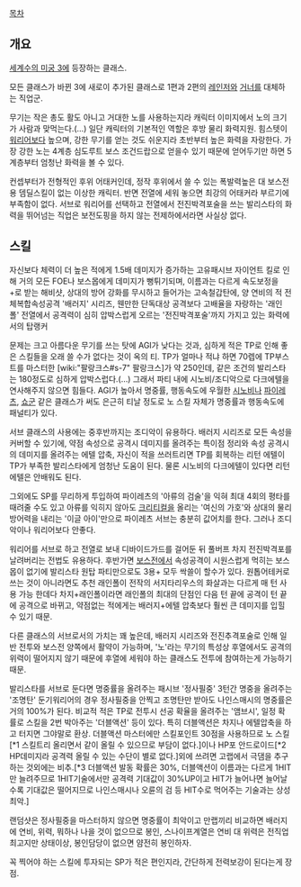 [[목차]]
== 개요 ==
[[세계수의 미궁 3]]에 등장하는 클래스.

모든 클래스가 바뀐 3에 새로이 추가된 클래스로 1편과 2편의 [[레인저]]와 [[거너]]를 대체하는 직업군.

무기는 작은 총도 활도 아니고 거대한 노를 사용하는지라 캐릭터 이미지에서 노의 크기가 사람과 맞먹는다.(…) 일단 캐릭터의 기본적인 역할은 후방 물리 화력지원. 힘스텟이 [[워리어]]보다 높으며, 강한 무기를 얻는 것도 쉬운지라 초반부터 높은 화력을 자랑한다. 가장 강한 노는 4계층 심도루트 보스 조건드랍으로 얻을수 있기 때문에 얻어두기만 하면 5계층부터 엄청난 화력을 볼 수 있다.

컨셉부터가 전형적인 후위 어태커인데, 정작 후위에서 쓸 수 있는 폭발력높은 대 보스전용 뎀딜스킬이 없는 이상한 캐릭터. 
반면 전열에 세워 놓으면 최강의 어태커라 부르기에 부족함이 없다. 서브로 워리어를 선택하고 전열에서 전진박격포술을 쓰는 발리스타의 화력을 뛰어넘는 직업은 보전도핑을 하지 않는 전제하에서라면 사실상 없다.

== 스킬 ==
자신보다 체력이 더 높은 적에게 1.5배 데미지가 증가하는 고유패시브 자이언트 킬로 인해 거의 모든 FOE나 보스몹에게 데미지가 뻥튀기되며, 이름과는 다르게 속도보정을 +로 받는 해비샷, 상대의 방어 강화를 무시하고 들어가는 고속철갑탄에, 양 연비의 적 전체복합속성공격 '배러지' 시리즈, 웬만한 단독대상 공격보다 고배율을 자랑하는 '래인 폴' 전열에서 공격력이 심히 압박스럽게 오르는 '전진박격포술'까지 가지고 있는 화력에서의 탑랭커

문제는 크고 아름다운 무기를 쓰는 탓에 AGI가 낮다는 것과, 심하게 적은 TP로 인해 좋은 스킬들을 오래 쓸 수가 없다는 것이 옥의 티. TP가 얼마나 적냐 하면 70렙에 TP부스트를 마스터한 [wiki:"팔랑크스#s-7" 팔랑크스]가 약 250인데, 같은 조건의 발리스타는 180정도로 심하게 압박스럽다.(…)
그래서 파티 내에 시노비/조디악으로 다크에텔을 연사해주지 않으면 힘들다.
AGI가 높아서 명중률, 행동속도에 우월한 [[시노비]]나 [[파이레츠]], [[쇼군]] 같은 클래스가 써도 은근히 티날 정도로 노 스킬 자체가 명중률과 행동속도에 패널티가 있다. 

서브 클래스의 사용에는 중후반까지는 조디악이 유용하다. 배러지 시리즈로 모든 속성을 커버할 수 있기에, 약점 속성으로 공격시 데미지를 올려주는 특이점 정리와 속성 공격시의 데미지를 올려주는 에텔 압축, 자신이 적을 쓰러트리면 TP를 회복하는 리턴 에텔이 TP가 부족한 발리스타에게 엄청난 도움이 된다. 물론 시노비의 다크에텔이 있다면 리턴에텔은 안배워도 된다.

그외에도 SP를 무리하게 투입하여 파이레츠의 '아류의 검술'을 익혀 최대 4회의 평타를 때려줄 수도 있고 아류를 익히지 않아도 [[크리티컬]]을 올리는 '여신의 가호'와 상대의 물리 방어력을 내리는 '이글 아이'만으로 파이레츠 서브는 충분히 값어치를 한다.
그러나 조디악이나 워리어보다 안좋다.

워리어를 서브로 하고 전열로 보내 디바이드가드를 걸어둔 뒤 풀버프 차지 전진박격포를 날려버리는 전법도 유용하다. 후반가면 [[보스]]전에서 속성공격이 시원스럽게 먹히는 보스몹이 없기에 발리스타 원탑 파티만으로도 3용+ 모두 싹쓸이 할수가 있다. 
원톱어테커로 쓰는 것이 아니라면도 추천  래인폴이 전작의 서지타리우스의 화살과는 다르게 매 턴 사용 가능 한데다 차지+래인폴이라면 래인폴의 최대의 단점인 다음 턴 끝에 공격이 턴 끝에 공격으로 바뀌고, 약점없는 적에게는 배러지+에텔 압축보다 훨씬 큰 데미지를 입힐 수 있기 때문. 

다른 클래스의 서브로서의 가치는 꽤 높은데, 배러지 시리즈와 전진추격포술로 인해 일반 전투와 보스전 양쪽에서 활약이 가능하며, '노'라는 무기의 특성상 후열에서도 공격의 위력이 떨어지지 않기 때문에 후열에 세워야 하는 클래스도 전투에 참여하는게 가능하기 때문.

발리스타를 서브로 둔다면 명중률을 올려주는 패시브 '정사필중' 3턴간 명중을 올려주는 '조명탄' 둔기워리어의 경우 정사필중을 안찍고 조명탄만 받아도 나인스매시의 명중률은 거의 100%가 된다. 비교적 적은 TP로 전투시 선공 확율을 올려주는 '앰브시', 일정 확률로 스킬을 2번 박아주는 '더블액션' 등이 있다. 특히 더블액션은 차지나 에텔압축을 하고 터지면 그야말로 환상. 더블액션 마스터에만 스킬포인트 30점을 사용하므로 노 스킬[*1 스킬트리 올리면서 같이 올릴 수 있으므로 부담이 없다.]이나 HP포 안드로이드[*2 HP데미지라 공격력 올릴 수 있는 수단이 별로 없다.]외에 쓰려면 고랩에서 극댐을 추구하는 것외에는 비추.[*3 더블액션 발동 확률은 30%, 더블액션이 이름과는 다르게 1HIT만 늘려주므로 1HIT기술에서만 공격력 기대값이 30%UP이고 HIT가 늘어나면 늘어날수록 기대값은 떨어지므로 나인스매시나 오륜의 검 등 HIT수로 먹어주는 기술과는 상성최악.]

랜덤샷은 정사필중을 마스터하지 않으면 명중률이 최악이고 만랩끼리 비교하면 배러지에 연비, 위력, 뭐하나 나을 것이 없으므로 봉인, 스나이프계열은 연비 대 위력은 전직업 최고지만 상태이상, 봉인담당이 없으면 얌전히 봉인하자.   

꼭 찍어야 하는 스킬에 투자되는 SP가 적은 편인지라, 간단하게 전력보강이 된다는게 장점. 
